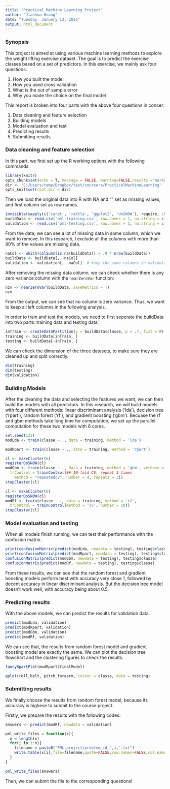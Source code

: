 ---
title: "Practical Machine Learning Project"
author: "Jianhua Huang"
date: "Tuesday, January 13, 2015"
output: html_document
---

### Synopsis
This project is aimed at using various machine learning methods to explore the weight lifting exercise dataset. The goal is to predict the exercise classes based on a set of predictors. In this exercise, we mainly ask four questions:

1. How you built the model
2. How you used cross validation
3. What is the out of sample error
4. Why you made the choice on the final model

This report is broken into four parts with the above four questions in concer:

1. Data cleaning and feature selection
2. Building models
3. Model evaluation and test
4. Predicting results
5. Submitting results

### Data cleaning and feature selection
In this part, we first set up the R working options with the following commands.
```{r option.sets, echo=TRUE,warning=FALSE,message=FALSE}
library(knitr)
opts_chunk$set(echo = T, message = FALSE, warning=FALSE,results ='markup', cache = F)
dir <- 'C:/Users/temp/Dropbox/test/coursera/PracticalMachineLearning'
opts_knit$set(root.dir = dir)
```

Then we load the original data into R with NA and "" set as missing values, and first column set as row names.
```{r load.data, echo=TRUE,warning=FALSE,message=FALSE}
invisible(sapply(c('caret', 'rattle', 'ggplot2', 'doSNOW'), require, character.only = T))
buildData <- read.csv('pml-training.csv', row.names = 1, na.string = c(NA, ''))
validation <- read.csv('pml-testing.csv', row.names = 1, na.string = c(NA, ''))
```

From the data, we can see a lot of missing data in some column, which we want to remove. In this research, I exclude all the columns with more than 90% of the values are missing data.
```{r data.cleanup}
naCol <- which(colSums(is.na(buildData)) > .9 * nrow(buildData))
buildData <- buildData[, -naCol]
validation <- validation[, -naCol]  # keep the same columns in validataion
```

After removing the missing data column, we can check whether there is any zero variance column with the `nearZeroVar` function:
```{r, zero.variance, results='markup'}
nzv <- nearZeroVar(buildData, saveMetrics = T) 
nzv
```
From the output, we can see that no column is zero variance. Thus, we want to keep all left columns in the following analysis.

In order to train and test the models, we need to first seperate the buildData into two parts: training data and testing data:
```{r, train.testing}
inTrain <- createDataPartition(y = buildData$classe, p = .7, list = F)
training <- buildData[inTrain, ]
testing <- buildData[-inTrain, ]
```


We can check the dimension of the three datasets, to make sure they are cleaned up and split correctly. 
```{r, dim.data}
dim(training)
dim(testing)
dim(validation)
```

### Building Models
After the cleaning the data and selecting the features we want, we can then build the models with all predictors. In this research, we will build models with four different methods: linear discriminant analysis ('lda'), decision tree ('rpart'), random forest ('rf'), and gradient boosting ('gbm'). Becuase the rf and gbm methods take long time for computation, we set up the parallel computation for these two models with 6 cores. 
```{r,model.building}
set.seed(123)
modLda <- train(classe ~ ., data = training, method = 'lda')

modRpart <- train(classe ~ ., data = training, method = 'rpart')

cl <- makeCluster(6)
registerDoSNOW(cl)
modGbm <- train(classe ~ ., data = training, method = 'gbm', verbose = F,
  trControl = trainControl(## 10-fold CV, repeat 3 times
    method = "repeatedcv", number = 4, repeats = 3))
stopCluster(cl)

cl <- makeCluster(6)
registerDoSNOW(cl)
modRf <- train(classe ~ ., data = training, method = 'rf', 
  trControl = trainControl(method = 'cv', number = 10))
stopCluster(cl)
```

### Model evaluation and testing
When all models finish running, we can test their performance with the confusion matrix. 
```{r, model.evaluation,results='markup'}
print(confusionMatrix(predict(modLda, newdata = testing), testing$classe), digits = 3)
print(confusionMatrix(predict(modRpart, newdata = testing), testing$classe), digits = 3)
confusionMatrix(predict(modGbm, newdata = testing), testing$classe)
confusionMatrix(predict(modRf, newdata = testing), testing$classe)
```

From these results, we can see that the random forest and gradient boosting models perform best with accuracy very close 1, followed by decent accuracy in linear discriminant analysis. But the decision tree model doesn't work well, with accuracy being about 0.5.  

### Predicting results
With the above models, we can predict the results for validation data. 
```{r, predicting.results}
predict(modLda, validation)
predict(modRpart, validation)
predict(modGbm, validation)
predict(modRf, validation)
```
We can see that, the results from random forest model and gradient boosting model are exactly the same. We can plot the decision tree flowchart and the clustering figures to check the results:

```{r, plots}
fancyRpartPlot(modRpart$finalModel)

qplot(roll_belt, pitch_forearm, colour = classe, data = testing)
```


### Submitting results
We finally choose the results from random forest model, because its accuracy is highese to submit to the course project. 

Firstly, we prepare the results with the following codes:
```{r,submitting.result}

answers <- predict(modRf, newdata = validation)

pml_write_files = function(x){
  n = length(x)
  for(i in 1:n){
    filename = paste0("PML.project/problem_id_",i,".txt")
    write.table(x[i],file=filename,quote=FALSE,row.names=FALSE,col.names=FALSE)
  }
}

pml_write_files(answers)
```
Then, we can submit the file to the corresponding questions!

































